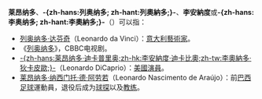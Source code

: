 '''莱昂纳多'''、'''-{zh-hans:列奥纳多; zh-hant:列奧納多;}-'''、'''李安納度'''或'''-{zh-hans:李奥纳多; zh-hant:李奧納多;}-'''（'''{{lang-en|Leonardo}}'''）可以指：
*[[列奥纳多·达芬奇|列奥纳多·达芬奇]]（Leonardo da Vinci）：[[意大利|意大利]][[藝術家|藝術家]]。
*《[[列奥纳多_(电视剧)|列奥纳多]]》，CBBC电视剧。
*[[莱昂纳多·迪卡普里奥|-{zh-hans:莱昂纳多·迪卡普里奥;zh-hk:李安納度·迪卡比奧;zh-tw:李奧納多·狄卡皮歐;}-]]（Leonardo DiCaprio）：[[美國|美國]][[演員|演員]]。
*[[莱昂纳多·纳西门托·德·阿劳若|莱昂纳多·纳西门托·德·阿劳若]]（Leonardo Nascimento de Araújo）：前[[巴西|巴西]][[足球|足球]]運動員，退役后成为[[球探|球探]]以及[[教练|教练]]。
{{消歧義|L|Cat=四字人名消歧义}}